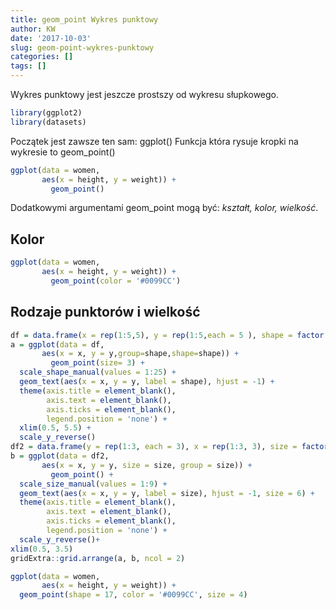 ```yaml
---
title: geom_point Wykres punktowy
author: KW
date: '2017-10-03'
slug: geom-point-wykres-punktowy
categories: []
tags: []
---
```


Wykres punktowy jest jeszcze prostszy od wykresu słupkowego.

```r
library(ggplot2)
library(datasets)
```
Początek jest zawsze ten sam: ggplot()
Funkcja która rysuje kropki na wykresie to geom_point()

```r
ggplot(data = women,
       aes(x = height, y = weight)) +
         geom_point()
```

Dodatkowymi argumentami geom_point mogą być: *kształt, kolor, wielkość*.

## Kolor

```r
ggplot(data = women,
       aes(x = height, y = weight)) +
         geom_point(color = '#0099CC')
```

## Rodzaje punktorów i wielkość

```r
df = data.frame(x = rep(1:5,5), y = rep(1:5,each = 5 ), shape = factor(1:25))
a = ggplot(data = df,
       aes(x = x, y = y,group=shape,shape=shape)) +
         geom_point(size= 3) +
  scale_shape_manual(values = 1:25) +
  geom_text(aes(x = x, y = y, label = shape), hjust = -1) +
  theme(axis.title = element_blank(),
        axis.text = element_blank(),
        axis.ticks = element_blank(),
        legend.position = 'none') +
  xlim(0.5, 5.5) +
  scale_y_reverse()
df2 = data.frame(y = rep(1:3, each = 3), x = rep(1:3, 3), size = factor(1:9))
b = ggplot(data = df2,
       aes(x = x, y = y, size = size, group = size)) +
         geom_point() +
  scale_size_manual(values = 1:9) +
  geom_text(aes(x = x, y = y, label = size), hjust = -1, size = 6) +
  theme(axis.title = element_blank(),
        axis.text = element_blank(),
        axis.ticks = element_blank(),
        legend.position = 'none') +
  scale_y_reverse()+
xlim(0.5, 3.5)
gridExtra::grid.arrange(a, b, ncol = 2)
```


```r
ggplot(data = women,
       aes(x = height, y = weight)) +
  geom_point(shape = 17, color = '#0099CC', size = 4)
```